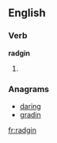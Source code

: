 ==English==

===Verb===
'''radgin'''

# {{present participle of|radge}}

===Anagrams===
* [[daring#English|daring]]
* [[gradin#English|gradin]]

[[fr:radgin]]